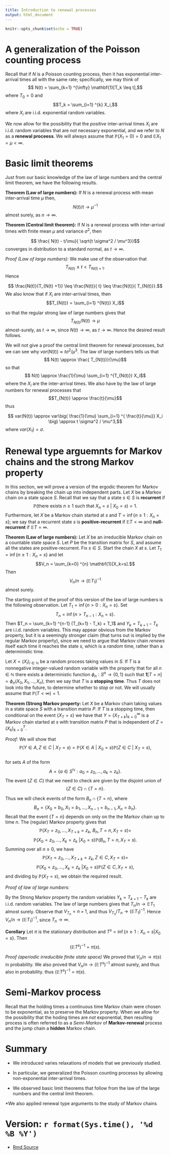 ```yaml
---
title: Introduction to renewal processes 
output: html_document
---
```


```r
knitr::opts_chunk$set(echo = TRUE)
```



# A generalization of the Poisson counting process

Recall that if $N$ is a Poisson counting process, then it has exponential inter-arrival times all with the same rate; specifically, we may think of 
$$ N(t) = \sum_{k=1} ^{\infty} \mathbf{1}[T_k \leq t],$$
where $T_0= 0$ and 
$$T_k = \sum_{i=1} ^{k} X_i,$$
where $X_i$ are i.i.d.\ exponential random variables.   

We now allow for the possibility that the *positive* inter-arrival times $X_i$ are i.i.d.\ random variables that are *not* necessary exponential, and we refer to $N$ as a **renewal proceess**.   We will always assume that $\mathbb{P}(X_1 = 0) =0$ and $\mathbb{E} X_1= \mu <\infty$.    


# Basic limit theorems

Just from our basic knowledge of the law of large numbers and the central limit theorem, we have the following results.

**Theorem (Law of large numbers):** If $N$ is a renewal process with mean inter-arrival time $\mu$ then, $$N(t)/ t \to \mu^{-1}$$ almost surely, as $n \to \infty$.  

**Theorem (Central limit theorem):**   If $N$ is a renewal process with inter-arrival times with finite  mean $\mu$ and variance $\sigma^2$,  then

$$ \frac{ N(t) - t/\mu}{ \sqrt{t \sigma^2 / \mu^3}}$$
converges in distribution to a standard normal, as $t \to \infty$.  


*Proof  (Law of large numbers):*  We make use of the observation that
$$ T_{N(t)} \leq t < T_{N(t) +1}.$$
Hence

$$ \frac{N(t)}{T_{N(t) +1}} \leq \frac{N(t)}{ t} \leq \frac{N(t)}{ T_{N(t)}}.$$
We also know that if $X_i$ are inter-arrival times, then 
$$T_{N(t)} = \sum_{i=1} ^{N(t)} X_i$$

so that the regular strong law of large numbers gives that 
$$T_{N(t)} /N(t) \to \mu$$
almost-surely, as $t \to \infty$, since $N(t) \to \infty$, as $t \to \infty$.  Hence the desired result follows.



We will not give a proof the central limit theorem for renewal processes, but we can see why $var(N(t)) \approx     t \sigma^2 / \mu^3$.   The law of large numbers tells us that
$$ N(t) \approx \frac{ T_{N(t)}}{\mu}$$ so that
$$ N(t) \approx \frac{1}{\mu} \sum_{i=1} ^{T_{N(t)}} X_i$$
where the $X_i$ are the inter-arrival times.  We also have by the law of large numbers for renewal processes that 
$$T_{N(t)} \approx  \frac{t}{\mu}$$
thus 

$$ var(N(t)) \approx var\big( \frac{1}{\mu} \sum_{i=1} ^{ \frac{t}{\mu}} X_i \big) \approx  t \sigma^2 / \mu^3,$$
where $var(X_1) = \sigma$.  


# Renewal type arguemnts for Markov chains and the strong Markov property


In this section,  we will prove a version of the ergodic theorem for Markov chains by breaking the chain up into independent parts.  Let $X$ be a Markov chain on a state space $S$.  Recall that we say that a state $s \in S$ is **recurrent** if 
$$\mathbb{P}( \text{there exists } n\geq 1 \text{ such that }  X_n=s \ | \  X_0=s)=1.$$  Furthermore, let $X$ be a Markov chain started at $s$ and  $T = \inf \{n \geq 1 : X_n=s\}$;  we say that a recurrent  state $s$ is **positive-recurrent** if $\mathbb{E} T < \infty$ and **null-recurrent** if $\mathbb{E} T = \infty$.  





**Theorem (Law of large numbers):** Let $X$ be an irreducible Markov chain on a countable state space $S$.  Let $P$ be the transition matrix for $S$, and assume all the states are positive-recurrent.  Fix $s \in S$.    Start the chain $X$ at $s$.   Let  $T_1 = \inf \{n \geq 1 : X_n=s\}$ and
let $$V_n = \sum_{k=0} ^{n} \mathbf{1}[X_k=s].$$
Then 
 $$V_n/n \to (\mathbb{E} T_1)^{-1}$$
 almost surely.  


The starting point of the proof of this version of the law of large numbers is the following observation.  Let $T_1 = \inf\{n >0:  X_n =s\}$.  Set $$T_{n} = \inf\{n >T_{n-1}:  X_n=s\}.$$
Then  $T_n =  \sum_{k=1} ^{n-1} (T_{k+1} - T_k) + T_1$ and  $Y_k = T_{k+1} - T_k$ are i.i.d.\ random variables.  This may appear obvious from the Markov property, but it is a  seemingly stronger claim (that turns out is implied by the regular Markov property), since we need to argue that Markov chain *renews* itself each time it reaches the state $s$, which is a *random* time, rather than a deterministic time.   



Let $X = (X_i)_{i \in \mathbb{N}}$ be a random process taking values in $S$.  If  $T$ is a nonnegative  integer-valued random variable with the property that for all $n \in \mathbb{N}$ there exists a deterministic function $\phi_n: S^n \to \{0,1\}$ such that  $\mathbf{1}[T=n] = \phi_n(X_0, X_1, \ldots, X_n)$, then we say that $T$ is a **stopping time**.  Thus $T$ does not look into the future, to determine whether to *stop* or not.   We will usually assume that $\mathbb{P}(T < \infty) = 1$.  


**Theorem (Strong Markov property:**  Let $X$ be a Markov chain taking values in a state space $S$ with a transition matrix $P$.   If $T$ is a stopping time, then conditional on the event $\{X_T=s\}$ we have that $Y=(X_{T+k})_{k=0} ^{\infty}$ is  a Markov chain started at $s$ with transition matrix $P$ that is independent of $Z=(X_k)_{k=0}^{T}$. 



*Proof:*  We will show that 
$$\mathbb{P}(Y \in A, Z \in C \ | \ X_T=s) = \mathbb{P}(X \in A \ | \ X_0 =s)\mathbb{P}(Z \in C \ | \ X_T=s),$$   
for  sets $A$ of the form $$A= \{a \in S^{\mathbb{N}}: a_0=z_0, \ldots, a_k=z_k\}.$$
The event $\{Z \in C\}$ that we need to check are given by the disjoint union of 
$$\{Z \in C\} \cap \{T=n\}.$$ 

Thus we will check events of the form $B_n \cap \{T=n\}$, where
$$B_n =\{ X_0 = b_0, X_1=b_1, \ldots, X_{n-1}=b_{n-1}, X_n=b_n\}.$$
Recall that the event $\{T=n\}$ depends on only on the the Markov chain up to time $n$.  The (regular) Markov property gives that
$$\mathbb{P}(X_T=z_0, \ldots, X_{T+k} = z_{k}, \ B_n, T=n, X_T=s) =$$
$$\mathbb{P}(X_0=z_0, \ldots, X_k = z_k \ | X_0=s)\mathbb{P}(B_n, T=n, X_T=s).$$
Summing over all $n\geq 0$, we have 
$$\mathbb{P}(X_T=z_0, \ldots, X_{T+k} = z_{k}, Z \in C, X_T=s) =$$
$$\mathbb{P}(X_0=z_0, \ldots, X_k = z_k \ | X_0=s)\mathbb{P}(Z \in C,  X_T=s),$$
and dividing by $\mathbb{P}({X_T=s})$, we obtain the required result.   


*Proof of law of large numbers:*


By the Strong Markov property the random variables $Y_k = T_{k+1} - T_k$ are i.i.d.\ random variables. The law of large numbers gives that  $T_n/ n \to \mathbb{E} T_1$ almost surely.   Observe that $V_{T_n} = n+1$, and thus $V_{T_n} /T_n \to  (\mathbb{E} T_1)^{-1}$.   Hence $V_n / n \to (\mathbb{E} T_1)^{-1}$, since $T_n \to \infty$.  


**Corollary** Let $\pi$ is the stationary distribution and $T^s = \inf \{ n \geq 1: X_n =s | X_0 =s\}$.  Then   $$(\mathbb{E} T^s)^{-1} = \pi(s).$$

*Proof (aperiodic irreducible finite state space)*  We proved that $V_n/ n \to \pi(s)$ in probability.  We also proved that $V_n/ n \to   (\mathbb{E} T^s)^{-1}$ almost surely, and thus also in probability.  thus $(\mathbb{E} T^s)^{-1} = \pi(s)$.



#  Semi-Markov process

Recall that the holding times a continuous time Markov chain were chosen to be exponential, as to preserve the Markov property.  When we allow for the possibility that the hoding times are *not* exponential, then resulting process is often referred to as a *Semi-Markov* of **Markov-renewal**  process and the jump chain a **hidden** Markov chain.


# Summary

*  We introduced varies relaxations of models that we previously studied.  

* In particular, we generalized the Poisson counting processs by allowing non-exponential inter-arrival times. 

*  We observed basic limit theorems that follow from the law of the large numbers and the central limit theorem.  

*We also applied renewal type arguments to the study of Markov chains


#  Version: `r format(Sys.time(), '%d %B %Y')`
  * [Rmd Source](https://tsoo-math.github.io/ucl/intro-renewal.Rmd)



<br>
<br>
<br>


